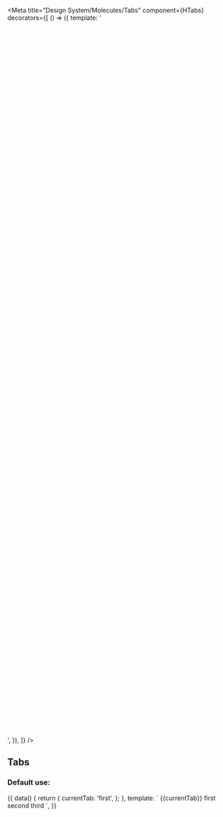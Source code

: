 
<Meta
  title="Design System/Molecules/Tabs"
  component={HTabs}
  decorators={[
    () => ({
      template:
        '<div style="transform: scale(1); height: 40vh;"><story /></div>',
    }),
  ]}
/>

## Tabs

### Default use:

<Canvas>
  <Story name="Default use">
    {{
      data() {
        return {
          currentTab: 'first',
        };
      },
      template: `
          {{currentTab}}
          <h-tabs
            v-model="currentTab"
          >
            <h-tab value="first">
              first
            </h-tab>
            <h-tab value="second">
              second
            </h-tab>
            <h-tab
              value="third"
              disabled
            >
              third
            </h-tab>
          </h-tabs>
        `,
    }}
  </Story>
</Canvas>